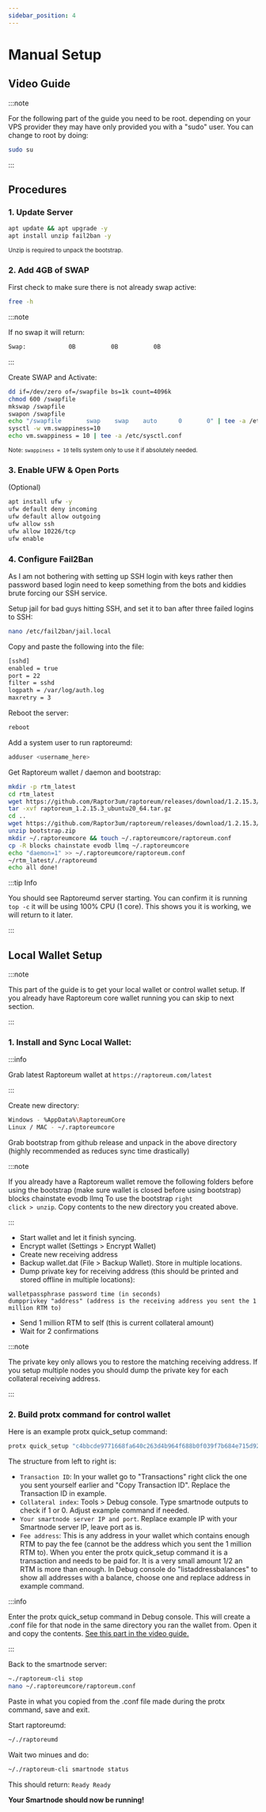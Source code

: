 ```yaml
---
sidebar_position: 4
---
```


# Manual Setup

## Video Guide

<ReactPlayer playing controls url='https://www.youtube.com/watch?v=55ot-iT2GFc' muted={true} playing={false} className="padding-bottom--md"/>

:::note

For the following part of the guide you need to be root. depending on your VPS provider they may have only provided you with a "sudo" user. You can change to root by doing:

```bash
sudo su
```

:::

## Procedures

### 1. Update Server

```bash
apt update && apt upgrade -y
apt install unzip fail2ban -y
```
<sub>Unzip is required to unpack the bootstrap.</sub>

### 2. Add 4GB of SWAP

First check to make sure there is not already swap active:

```bash
free -h
```

:::note

If no swap it will return:

```bash
Swap:            0B          0B          0B
```

:::

Create SWAP and Activate:

```bash
dd if=/dev/zero of=/swapfile bs=1k count=4096k
chmod 600 /swapfile
mkswap /swapfile
swapon /swapfile
echo "/swapfile       swap    swap    auto      0       0" | tee -a /etc/fstab
sysctl -w vm.swappiness=10
echo vm.swappiness = 10 | tee -a /etc/sysctl.conf
```

<div class="alert alert--info" role="alert">
  <sub>Note: <code>swappiness = 10</code> tells system only to use it if absolutely needed.</sub>
</div>

### 3. Enable UFW & Open Ports

(Optional)

```bash
apt install ufw -y
ufw default deny incoming
ufw default allow outgoing
ufw allow ssh
ufw allow 10226/tcp
ufw enable
```

### 4. Configure Fail2Ban

As I am not bothering with setting up SSH login with keys rather then password based login need to keep something from the bots and kiddies brute forcing our SSH service.

Setup jail for bad guys hitting SSH, and set it to ban after three failed logins to SSH:

```bash
nano /etc/fail2ban/jail.local
```

Copy and paste the following into the file:

```bash
[sshd]
enabled = true
port = 22
filter = sshd
logpath = /var/log/auth.log
maxretry = 3
```

Reboot the server:

```bash
reboot
```

Add a system user to run raptoreumd:

```bash
adduser <username_here>
```

Get Raptoreum wallet / daemon and bootstrap:

```bash
mkdir -p rtm_latest
cd rtm_latest
wget https://github.com/Raptor3um/raptoreum/releases/download/1.2.15.3/raptoreum_1.2.15.3_ubuntu20_64.tar.gz
tar -xvf raptoreum_1.2.15.3_ubuntu20_64.tar.gz
cd ..
wget https://github.com/Raptor3um/raptoreum/releases/download/1.2.15.3/bootstrap.zip
unzip bootstrap.zip
mkdir ~/.raptoreumcore && touch ~/.raptoreumcore/raptoreum.conf
cp -R blocks chainstate evodb llmq ~/.raptoreumcore
echo "daemon=1" >> ~/.raptoreumcore/raptoreum.conf
~/rtm_latest/./raptoreumd
echo all done!
```

:::tip Info

You should see Raptoreumd server starting. You can confirm it is running <code>top -c</code> it will be using 100% CPU (1 core). This shows you it is working, we will return to it later.

:::

## Local Wallet Setup

:::note

This part of the guide is to get your local wallet or control wallet setup. If you already have Raptoreum core wallet running you can skip to next section.

:::

### 1. Install and Sync Local Wallet:

:::info

Grab latest Raptoreum wallet at `https://raptoreum.com/latest`

:::


Create new directory:

```bash
Windows - %AppData%\RaptoreumCore
Linux / MAC - ~/.raptoreumcore
```

Grab bootstrap from github release and unpack in the above directory (highly recommended as reduces sync time drastically)

:::note

If you already have a Raptoreum wallet remove the following folders before using the bootstrap (make sure wallet is closed before using bootstrap)
blocks
chainstate
evodb
llmq
To use the bootstrap <code>right click > unzip</code>. Copy contents to the new directory you created above.

:::

- Start wallet and let it finish syncing.
- Encrypt wallet (Settings > Encrypt Wallet)
- Create new receiving address
- Backup wallet.dat (File > Backup Wallet). Store in multiple locations.
- Dump private key for receiving address (this should be printed and stored offline in multiple locations):

```
walletpassphrase password time (in seconds)
dumpprivkey "address" (address is the receiving address you sent the 1 million RTM to)
```

- Send 1 million RTM to self (this is current collateral amount)
- Wait for 2 confirmations

:::note 

The private key only allows you to restore the matching receiving address. If you setup multiple nodes you should dump the private key for each collateral receiving address.

:::


### 2. Build protx command for control wallet

Here is an example protx quick_setup command:

```bash
protx quick_setup "c4bbcde9771668fa640c263d4b964f688b0f039f7b684e715d92e4012369fea6" "1" "194.113.73.87:10226" "RFbWv94ZfueciwVVpHLMdqFayaXAS4sBxP"
```

The structure from left to right is:

- <code>Transaction ID</code>: In your wallet go to "Transactions" right click the one you sent yourself earlier and "Copy Transaction ID". Replace the Transaction ID in example.
- <code>Collateral index</code>: Tools > Debug console. Type smartnode outputs to check if 1 or 0. Adjust example command if needed.
- <code>Your smartnode server IP and port</code>. Replace example IP with your Smartnode server IP, leave port as is.
- <code>Fee address</code>: This is any address in your wallet which contains enough RTM to pay the fee (cannot be the address which you sent the 1 million RTM to). When you enter the protx quick_setup command it is a transaction and needs to be paid for. It is a very small amount 1/2 an RTM is more than enough. In Debug console do "listaddressbalances" to show all addresses with a balance, choose one and replace address in example command.

:::info

Enter the protx quick_setup command in Debug console. This will create a .conf file for that node in the same directory you ran the wallet from. Open it and copy the contents. <u>[See this part in the video guide.](https://youtu.be/55ot-iT2GFc?t=1196)</u>

:::

Back to the smartnode server:

```bash
~./raptoreum-cli stop
nano ~/.raptoreumcore/raptoreum.conf
```

Paste in what you copied from the .conf file made during the protx command, save and exit.

Start raptoreumd:

```bash
~/./raptoreumd
```

Wait two minues and do:

```bash
~/./raptoreum-cli smartnode status
```
This should return: <code>Ready Ready</code>


<div class="alert alert--success" role="alert">
  <b>Your Smartnode should now be running!</b>
</div>